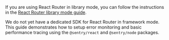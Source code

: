 <Alert title='Library Mode' level='info'>

If you are using React Router in library mode, you can follow the instructions in the [React Router library mode guide](/platforms/javascript/guides/react/features/react-router/).

</Alert>

<Alert title='Limited Support' level='warning'>

We do not yet have a dedicated SDK for React Router in framework mode.
This guide demonstrates how to setup error monitoring and basic performance tracing using the `@sentry/react` and `@sentry/node` packages.

</Alert>
